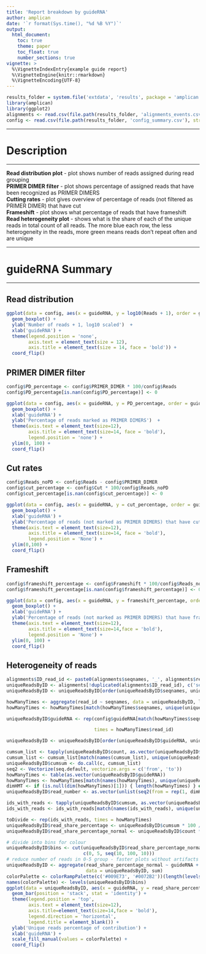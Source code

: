 ```yaml
---
title: 'Report breakdown by guideRNA'
author: amplican
date: '`r format(Sys.time(), "%d %B %Y")`'
output:
  html_document:
    toc: true
    theme: paper
    toc_float: true
    number_sections: true
vignette: >
  %\VignetteIndexEntry{example guide report}
  %\VignetteEngine{knitr::rmarkdown}
  %\VignetteEncoding{UTF-8}
---
```


```r
results_folder = system.file('extdata', 'results', package = 'amplican')
library(amplican)
library(ggplot2)
alignments <- read.csv(file.path(results_folder, 'alignments_events.csv'), stringsAsFactors = FALSE)
config <- read.csv(file.path(results_folder, 'config_summary.csv'), stringsAsFactors = FALSE)
```

***

# Description  

***

**Read distribution plot** - plot shows number of reads assigned during read grouping  
**PRIMER DIMER filter** - plot shows percentage of assigned reads that have been recognized as PRIMER DIMERS  
**Cutting rates** - plot gives overview of percentage of reads (not filtered as PRIMER DIMER) that have cut  
**Frameshift** - plot shows what percentage of reads that have frameshift  
**Read heterogeneity plot** - shows what is the share of each of the unique reads in total count of all reads. The more blue each row, the less heterogeneity in the reads, more green means reads don't repeat often and are unique  


***

# guideRNA Summary  

***

## Read distribution  

```r
ggplot(data = config, aes(x = guideRNA, y = log10(Reads + 1), order = guideRNA, fill = guideRNA)) +
  geom_boxplot() +
  ylab('Number of reads + 1, log10 scaled')  +
  xlab('guideRNA') + 
  theme(legend.position = 'none',
        axis.text = element_text(size = 12),
        axis.title = element_text(size = 14, face = 'bold')) +
  coord_flip()
```

## PRIMER DIMER filter  

```r
config$PD_percentage <- config$PRIMER_DIMER * 100/config$Reads
config$PD_percentage[is.nan(config$PD_percentage)] <- 0

ggplot(data = config, aes(x = guideRNA, y = PD_percentage, order = guideRNA, fill = guideRNA)) +
  geom_boxplot() +
  xlab('guideRNA') + 
  ylab('Percentage of reads marked as PRIMER DIMERS')  +
  theme(axis.text = element_text(size=12),
        axis.title = element_text(size=14, face = 'bold'),
        legend.position = 'none') +
  ylim(0, 100) + 
  coord_flip()
``` 

## Cut rates  

```r
config$Reads_noPD <- config$Reads - config$PRIMER_DIMER
config$cut_percentage <- config$Cut * 100/config$Reads_noPD
config$cut_percentage[is.nan(config$cut_percentage)] <- 0  

ggplot(data = config, aes(x = guideRNA, y = cut_percentage, order = guideRNA, fill = guideRNA)) +
  geom_boxplot() +
  xlab('guideRNA') + 
  ylab('Percentage of reads (not marked as PRIMER DIMERS) that have cut site')  +
  theme(axis.text = element_text(size=12),
        axis.title = element_text(size=14, face = 'bold'),
        legend.position = 'None') +
  ylim(0,100) + 
  coord_flip()
``` 

## Frameshift  
```r
config$frameshift_percentage <- config$Frameshift * 100/config$Reads_noPD
config$frameshift_percentage[is.nan(config$frameshift_percentage)] <- 0  

ggplot(data = config, aes(x = guideRNA, y = frameshift_percentage, order = guideRNA, fill = guideRNA)) +
  geom_boxplot() +
  xlab('guideRNA') + 
  ylab('Percentage of reads (not marked as PRIMER DIMERS) that have frameshift')  +
  theme(axis.text = element_text(size=12),
        axis.title = element_text(size=14,face = 'bold'),
        legend.position = 'None') +
  ylim(0, 100) + 
  coord_flip()
``` 

## Heterogeneity of reads  

```r
alignments$ID_read_id <- paste0(alignments$seqnames, '_', alignments$read_id)
uniqueReadsByID <- alignments[!duplicated(alignments$ID_read_id), c('seqnames', 'read_id', 'count')]
uniqueReadsByID <- uniqueReadsByID[order(uniqueReadsByID$seqnames, uniqueReadsByID$count, decreasing = T),]

howManyTimes <- aggregate(read_id ~ seqnames, data = uniqueReadsByID, length)
howManyTimes <- howManyTimes[match(howManyTimes$seqnames, unique(uniqueReadsByID$seqnames)),] 

uniqueReadsByID$guideRNA <- rep(config$guideRNA[match(howManyTimes$seqnames, unique(config$ID))], 

                                times = howManyTimes$read_id)

uniqueReadsByID <- uniqueReadsByID[order(uniqueReadsByID$guideRNA, uniqueReadsByID$count, decreasing = T),]

cumsum_list <- tapply(uniqueReadsByID$count, as.vector(uniqueReadsByID$guideRNA), FUN = cumsum)
cumsum_list <- cumsum_list[match(names(cumsum_list), unique(uniqueReadsByID$guideRNA))]
uniqueReadsByID$cumsum <- do.call(c, cumsum_list)
seq2 <- Vectorize(seq.default, vectorize.args = c('from', 'to'))
howManyTimes <- table(as.vector(uniqueReadsByID$guideRNA))
howManyTimes <- howManyTimes[match(names(howManyTimes), unique(uniqueReadsByID$guideRNA))]
dimHMT <- if (is.null(dim(howManyTimes)[1])) { length(howManyTimes) } else { dim(howManyTimes)[1] }
uniqueReadsByID$read_number <- as.vector(unlist(seq2(from = rep(1, dimHMT), to = howManyTimes, by = 1)))

ids_with_reads <- tapply(uniqueReadsByID$cumsum, as.vector(uniqueReadsByID$guideRNA), FUN = max)
ids_with_reads <- ids_with_reads[match(names(ids_with_reads), unique(uniqueReadsByID$guideRNA))]

toDivide <- rep(ids_with_reads, times = howManyTimes)
uniqueReadsByID$read_share_percentage <- uniqueReadsByID$cumsum * 100 / toDivide
uniqueReadsByID$read_share_percentage_normal <- uniqueReadsByID$count * 100 / toDivide  

# divide into bins for colour
uniqueReadsByID$bins <- cut(uniqueReadsByID$read_share_percentage_normal,
                            c(0, 5, seq(10, 100, 10)))
# reduce number of reads in 0-5 group - faster plots without artifacts
uniqueReadsByID <- aggregate(read_share_percentage_normal ~ guideRNA + bins,
                             data = uniqueReadsByID, sum)
colorPalette <- colorRampPalette(c('#009E73', '#0072B2'))(length(levels(uniqueReadsByID$bins)))
names(colorPalette) <- levels(uniqueReadsByID$bins)
ggplot(data = uniqueReadsByID, aes(x = guideRNA, y = read_share_percentage_normal, fill = bins)) +
  geom_bar(position = 'stack', stat = 'identity') +
  theme(legend.position = 'top',
        axis.text = element_text(size=12),
        axis.title=element_text(size=14,face = 'bold'),
        legend.direction = 'horizontal', 
        legend.title = element_blank()) +
  ylab('Unique reads percentage of contribution') +
  xlab('guideRNA') +
  scale_fill_manual(values = colorPalette) +
  coord_flip()
``` 

